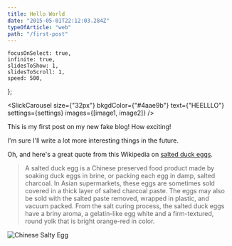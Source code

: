 ```yaml
---
title: Hello World
date: "2015-05-01T22:12:03.284Z"
typeOfArticle: "web"
path: "/first-post"
---
```



	focusOnSelect: true,
	infinite: true,
	slidesToShow: 1,
	slidesToScroll: 1,
	speed: 500,
};

<SlickCarousel
	size={"32px"}
	bkgdColor={"#4aae9b"}
	text={"HEELLLO"}
	settings={settings}
	images={[image1, image2]}
/>

This is my first post on my new fake blog! How exciting!

I'm sure I'll write a lot more interesting things in the future.

Oh, and here's a great quote from this Wikipedia on
[salted duck eggs](http://en.wikipedia.org/wiki/Salted_duck_egg).

> A salted duck egg is a Chinese preserved food product made by soaking duck
> eggs in brine, or packing each egg in damp, salted charcoal. In Asian
> supermarkets, these eggs are sometimes sold covered in a thick layer of salted
> charcoal paste. The eggs may also be sold with the salted paste removed,
> wrapped in plastic, and vacuum packed. From the salt curing process, the
> salted duck eggs have a briny aroma, a gelatin-like egg white and a
> firm-textured, round yolk that is bright orange-red in color.

![Chinese Salty Egg](./salty_egg.jpg)
